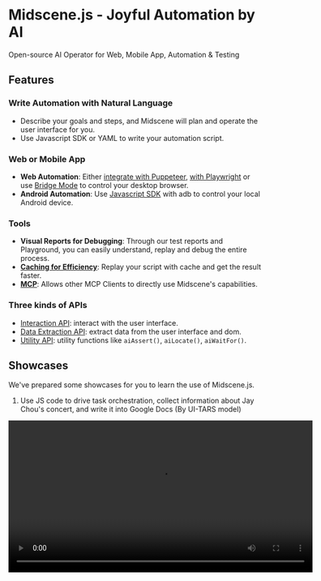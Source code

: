 # Midscene.js - Joyful Automation by AI

Open-source AI Operator for Web, Mobile App, Automation & Testing

## Features

### Write Automation with Natural Language
- Describe your goals and steps, and Midscene will plan and operate the user interface for you.
- Use Javascript SDK or YAML to write your automation script.

### Web or Mobile App
- **Web Automation**: Either [integrate with Puppeteer](https://midscenejs.com/integrate-with-puppeteer.html), [with Playwright](https://midscenejs.com/integrate-with-playwright.html) or use [Bridge Mode](https://midscenejs.com/bridge-mode-by-chrome-extension.html) to control your desktop browser.
- **Android Automation**: Use [Javascript SDK](https://midscenejs.com/integrate-with-android.html) with adb to control your local Android device.

### Tools
- **Visual Reports for Debugging**: Through our test reports and Playground, you can easily understand, replay and debug the entire process.
- [**Caching for Efficiency**](https://midscenejs.com/caching.html): Replay your script with cache and get the result faster.
- [**MCP**](https://midscenejs.com/mcp.html): Allows other MCP Clients to directly use Midscene's capabilities.

### Three kinds of APIs
- [Interaction API](https://midscenejs.com/api.html#interaction-methods): interact with the user interface.
- [Data Extraction API](https://midscenejs.com/api.html#data-extraction): extract data from the user interface and dom.
- [Utility API](https://midscenejs.com/api.html#more-apis): utility functions like `aiAssert()`, `aiLocate()`, `aiWaitFor()`.


## Showcases

We've prepared some showcases for you to learn the use of Midscene.js.

1. Use JS code to drive task orchestration, collect information about Jay Chou's concert, and write it into Google Docs (By UI-TARS model)

<video src="https://github.com/user-attachments/assets/75474138-f51f-4c54-b3cf-46d61d059999" height="300" controls />

2. Control Maps App on Android (By Qwen-2.5-VL model)

<video src="https://github.com/user-attachments/assets/1f5bab0e-4c28-44e1-b378-a38809b05a00" height="300" controls />

3. Using midscene mcp to browse the page (https://www.saucedemo.com/), perform login, add products, place orders, and finally generate test cases based on mcp execution steps and playwright example

<video src="https://github.com/user-attachments/assets/a95ca353-e50c-4091-85ba-e542f576b6be" height="300" controls />


## Zero-code Quick Experience

- **[Chrome Extension](https://midscenejs.com/quick-experience.html)**: Start in-browser experience immediately through [the Chrome Extension](https://midscenejs.com/quick-experience.html), without writing any code.
- **[Android Playground](https://midscenejs.com/quick-experience-with-android.html)**: There is also a built-in Android playground to control your local Android device.

## Model Choices

Midscene.js supports both multimodal LLMs like `gpt-4o`, and visual-language models like `Qwen2.5-VL`, `Doubao-1.5-thinking-vision-pro`, `gemini-2.5-pro` and `UI-TARS`. 

Visual-language models are recommended for UI automation.

Read more about [Choose a model](https://midscenejs.com/choose-a-model)

## Two Styles of Automation

### Auto Planning

Midscene will automatically plan the steps and execute them. It may be slower and heavily rely on the quality of the AI model.

```javascript
await aiAction('click all the records one by one. If one record contains the text "completed", skip it');
```

### Workflow Style

Split complex logic into multiple steps to improve the stability of the automation code.

```javascript
const recordList = await agent.aiQuery('string[], the record list')
for (const record of recordList) {
  const hasCompleted = await agent.aiBoolean(`check if the record contains the text "completed"`)
  if (!hasCompleted) {
    await agent.aiTap(record)
  }
}
```

> For more details about the workflow style, please refer to [Blog - Use JavaScript to Optimize the AI Automation Code](https://midscenejs.com/blog-programming-practice-using-structured-api.html)


## Comparing to other projects

There are so many UI automation tools out there, and each one seems to be all-powerful. What's special about Midscene.js?

* **Debugging Experience**: You will soon realize that debugging and maintaining automation scripts is the real challenge. No matter how magical the demo looks, ensuring stability over time requires careful debugging. Midscene.js offers a visualized report file, a built-in playground, and a Chrome Extension to simplify the debugging process. These are the tools most developers truly need, and we're continually working to improve the debugging experience.

* **Open Source, Free, Deploy as you want**: Midscene.js is an open-source project. It's decoupled from any cloud service and model provider, you can choose either public or private deployment. There is always a suitable plan for your business.

* **Integrate with Javascript**: You can always bet on Javascript 😎

## Resources 

* Home Page and Documentation: [https://midscenejs.com](https://midscenejs.com/)
* Sample Projects: [https://github.com/web-infra-dev/midscene-example](https://github.com/web-infra-dev/midscene-example)
* API Reference: [https://midscenejs.com/api.html](https://midscenejs.com/api.html)
* GitHub: [https://github.com/web-infra-dev/midscene](https://github.com/web-infra-dev/midscene)

## Community

* [Discord](https://discord.gg/2JyBHxszE4)
* [Follow us on X](https://x.com/midscene_ai)
* [Lark Group(飞书交流群)](https://applink.larkoffice.com/client/chat/chatter/add_by_link?link_token=291q2b25-e913-411a-8c51-191e59aab14d)


## Credits

We would like to thank the following projects:

- [Rsbuild](https://github.com/web-infra-dev/rsbuild) for the build tool.
- [UI-TARS](https://github.com/bytedance/ui-tars) for the open-source agent model UI-TARS.
- [Qwen2.5-VL](https://github.com/QwenLM/Qwen2.5-VL) for the open-source VL model Qwen2.5-VL.
- [scrcpy](https://github.com/Genymobile/scrcpy) and [yume-chan](https://github.com/yume-chan) allow us to control Android devices with browser.
- [appium-adb](https://github.com/appium/appium-adb) for the javascript bridge of adb.
- [YADB](https://github.com/ysbing/YADB) for the yadb tool which improves the performance of text input.
- [Puppeteer](https://github.com/puppeteer/puppeteer) for browser automation and control.
- [Playwright](https://github.com/microsoft/playwright) for browser automation and control and testing.

## License

Midscene.js is [MIT licensed](https://github.com/web-infra-dev/midscene/blob/main/LICENSE).
